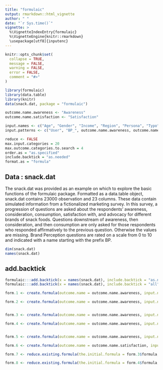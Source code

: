 ```yaml
---
title: "formulaic"
output: rmarkdown::html_vignette
author: " "
date: "`r Sys.time()`"
vignette: >
  %\VignetteIndexEntry{formulaic}
  %\VignetteEngine{knitr::rmarkdown}
  \usepackage[utf8]{inputenc}
---
```

```r
knitr::opts_chunk$set(
  collapse = TRUE,
  message = FALSE,
  warning = FALSE,
  error = FALSE,
  comment = "#>"
)
```

```r
library(formulaic)
library(data.table)
library(knitr)
data(snack.dat, package = "formulaic")
```

```r
outcome.name.awareness <- "Awareness"
outcome.name.satisfaction <- "Satisfaction"

input.names <- c("Age", "Gender", "Income", "Region", "Persona", "Typo")
input.patterns <- c("User", "BP_", outcome.name.awareness, outcome.name.satisfaction)

reduce <- FALSE
max.input.categories = 20
max.outcome.categories.to.search = 4
order.as = "as.specified" 
include.backtick = "as.needed"
format.as = "formula"
```

## Data : snack.dat
The snack.dat was provided as an example on which to explore the basic functions of the formulaic package. Formatted as a data.table object, snack.dat contains 23000 observation and 23 columns. These data contain simulated information from a fictionalized marketing survey.  In this survey, a progression of questions are asked about the respondents' awareness, consideration, consumption, satisfaction with, and advocacy for different brands of snack foods.  Questions downstream of awareness, then consideration, and then consumption are only asked for those respondents who responded affirmatively to the previous question.  Otherwise the values are missing.  Brand Perception questions are rated on a scale from 0 to 10 and indicated with a name starting with the prefix BP.
```r
dim(snack.dat)
names(snack.dat)
```

## add.backtick
```r
formulaic:::add.backtick(x = names(snack.dat), include.backtick = "as.needed")
formulaic:::add.backtick(x = names(snack.dat), include.backtick = "all")

```

```r
form.1 <- create.formula(outcome.name = outcome.name.awareness, input.names = NA, input.patterns = NA, dat = snack.dat)

form.2 <- create.formula(outcome.name = outcome.name.awareness, input.names = ".", input.patterns = NA, dat = snack.dat)


form.3 <- create.formula(outcome.name = outcome.name.awareness, input.names = input.names, input.patterns = NA, dat = NA, reduce = reduce, max.input.categories = max.input.categories, max.outcome.categories.to.search = max.outcome.categories.to.search, order.as = order.as, include.backtick = include.backtick, format.as = "character")

form.4 <- create.formula(outcome.name = outcome.name.awareness, input.names = input.names, input.patterns = input.patterns, dat = snack.dat, reduce = reduce, max.input.categories = max.input.categories, max.outcome.categories.to.search = max.outcome.categories.to.search, order.as = order.as, include.backtick = include.backtick, format.as = format.as)


form.5 <- create.formula(outcome.name = outcome.name.awareness, input.names = input.names, input.patterns = input.patterns, dat = snack.dat, reduce = TRUE, max.input.categories = max.input.categories, max.outcome.categories.to.search = max.outcome.categories.to.search, order.as = order.as, include.backtick = include.backtick, format.as = format.as)

form.6 <- create.formula(outcome.name = outcome.name.satisfaction, input.names = input.names, input.patterns = input.patterns, dat = snack.dat, reduce = TRUE, max.input.categories = max.input.categories, max.outcome.categories.to.search = max.outcome.categories.to.search, order.as = order.as, include.backtick = include.backtick, format.as = format.as)

```

```r
form.7 <- reduce.existing.formula(the.initial.formula = form.3$formula, dat = snack.dat, format.as = "character")

form.8 <- reduce.existing.formula(the.initial.formula = form.4$formula, dat = snack.dat, format.as = "formula")

```

